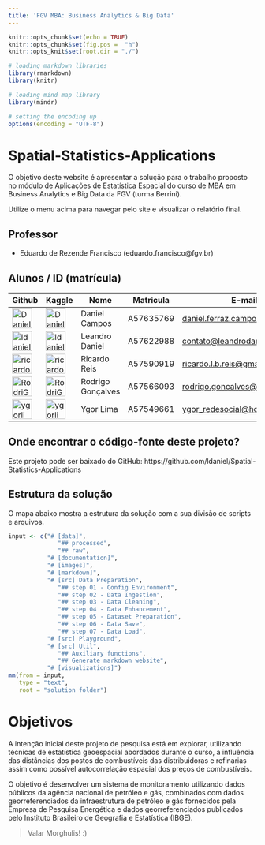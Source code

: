 ```yaml
---
title: 'FGV MBA: Business Analytics & Big Data'
---
```


```r

knitr::opts_chunk$set(echo = TRUE)
knitr::opts_chunk$set(fig.pos =  "h")
knitr::opts_knit$set(root.dir = "./")

# loading markdown libraries
library(rmarkdown)
library(knitr)

# loading mind map library
library(mindr)

# setting the encoding up
options(encoding = "UTF-8")

```

# Spatial-Statistics-Applications

O objetivo deste website é apresentar a solução para o trabalho proposto no módulo de Aplicações de Estatística Espacial do curso de MBA em Business Analytics e Big Data da FGV (turma Berrini).

Utilize o menu acima para navegar pelo site e visualizar o relatório final.

## Professor
- Eduardo de Rezende Francisco (eduardo.francisco@fgv.br)

## Alunos / ID (matrícula)

|Github|Kaggle|Nome|Matricula|E-mail|
|---|---|---|---|---|
|<a href="https://github.com/DanielFCampos"><img src="https://avatars2.githubusercontent.com/u/31582602?s=460&v=4" title="DanielFCampos" width="40" height="40"></a>|<a href="https://www.kaggle.com/danielferrazcampos"><img src="https://storage.googleapis.com/kaggle-avatars/images/3508055-kg.png" title="DanielFCampos" width="40" height="40"></a>|Daniel Campos|A57635769|[daniel.ferraz.campos@gmail.com](daniel.ferraz.campos@gmail.com)|
|<a href="https://github.com/ldaniel"><img src="https://avatars2.githubusercontent.com/u/205534?s=460&v=4" title="ldaniel" width="40" height="40"></a>|<a href="https://www.kaggle.com/leandrodaniel"><img src="https://storage.googleapis.com/kaggle-avatars/images/3415144-gr.jpg" title="ldaniel" width="40" height="40"></a>|Leandro Daniel|A57622988|[contato@leandrodaniel.com](contato@leandrodaniel.com)|
|<a href="https://github.com/ricardobreis"><img src="https://avatars2.githubusercontent.com/u/4885152?s=460&u=470b0bcc829715fd3944d921fec99ad0ea2d6263&v=4" title="ricardobreis" width="40" height="40"></a>|<a href="https://www.kaggle.com/ricardobreis"><img src="https://storage.googleapis.com/kaggle-avatars/images/3201976-kg.jpg" title="ricardobreis" width="40" height="40"></a>|Ricardo Reis|A57590919|[ricardo.l.b.reis@gmail.com](ricardo.l.b.reis@gmail.com)|
|<a href="https://github.com/RodriGonca"><img src="https://avatars2.githubusercontent.com/u/50252438?s=460&v=4" title="RodriGonca" width="40" height="40"></a>|<a href="https://www.kaggle.com/rodrigonca"><img src="https://storage.googleapis.com/kaggle-avatars/images/3511253-kg.png" title="RodriGonca" width="40" height="40"></a>|Rodrigo Gonçalves|A57566093|[rodrigo.goncalves@me.com](rodrigo.goncalves@me.com)|
|<a href="https://github.com/ygorlima1"><img src="https://avatars2.githubusercontent.com/u/52429828?s=460&v=4" title="ygorlima1" width="40" height="40"></a>|<a href="https://www.kaggle.com/ygorlima1"><img src="https://storage.googleapis.com/kaggle-avatars/images/3427786-kg.jpg" title="ygorlima1" width="40" height="40"></a>|Ygor Lima|A57549661|[ygor_redesocial@hotmail.com](ygor_redesocial@hotmail.com)|

## Onde encontrar o código-fonte deste projeto?
Este projeto pode ser baixado do GitHub: https://github.com/ldaniel/Spatial-Statistics-Applications

## Estrutura da solução
O mapa abaixo mostra a estrutura da solução com a sua divisão de scripts e arquivos.

```r

input <- c("# [data]",
              "## processed", 
              "## raw",
           "# [documentation]",
           "# [images]",
           "# [markdown]",
           "# [src] Data Preparation", 
              "## step 01 - Config Environment", 
              "## step 02 - Data Ingestion",
              "## step 03 - Data Cleaning",
              "## step 04 - Data Enhancement",
              "## step 05 - Dataset Preparation",
              "## step 06 - Data Save",
              "## step 07 - Data Load", 
           "# [src] Playground",
           "# [src] Util",
              "## Auxiliary functions", 
              "## Generate markdown website",
           "# [visualizations]")
mm(from = input, 
   type = "text", 
   root = "solution folder")
```

# Objetivos

A intenção inicial deste projeto de pesquisa está em explorar, utilizando técnicas de estatística geoespacial abordados durante o curso, a influência das distâncias dos postos de combustíveis das distribuidoras e refinarias assim como possível autocorrelação espacial dos preços de combustíveis.

O objetivo é desenvolver um sistema de monitoramento utilizando dados públicos da agência nacional de petróleo e gás, combinados com dados georreferenciados da infraestrutura de petróleo e gás fornecidos pela Empresa de Pesquisa Energética e dados georreferenciados publicados pelo Instituto Brasileiro de Geografia e Estatística (IBGE).

> Valar Morghulis!
> :)
